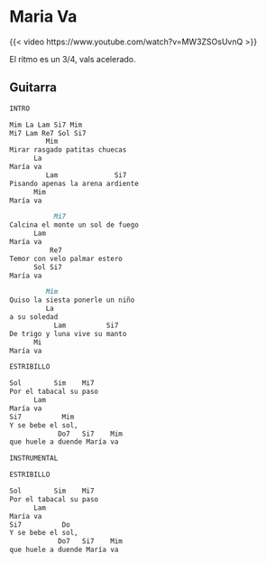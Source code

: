 # Maria Va

{{< video https://www.youtube.com/watch?v=MW3ZSOsUvnQ >}}

El ritmo es un 3/4, vals acelerado.

::: {.panel-tabset}
## Guitarra
```.markdown
INTRO

Mim La Lam Si7 Mim
Mi7 Lam Re7 Sol Si7
         Mim
Mirar rasgado patitas chuecas 
      La
María va
         Lam              Si7
Pisando apenas la arena ardiente 
      Mim
María va

           Mi7
Calcina el monte un sol de fuego 
      Lam
María va
          Re7
Temor con velo palmar estero 
      Sol Si7
María va

         Mim
Quiso la siesta ponerle un niño 
         La
a su soledad
           Lam          Si7
De trigo y luna vive su manto 
      Mi
María va

ESTRIBILLO

Sol        Sim    Mi7
Por el tabacal su paso 
      Lam
María va
Si7          Mim
Y se bebe el sol, 
            Do7   Si7    Mim
que huele a duende María va

INSTRUMENTAL

ESTRIBILLO

Sol        Sim    Mi7
Por el tabacal su paso 
      Lam
María va
Si7          Do
Y se bebe el sol, 
            Do7   Si7    Mim
que huele a duende María va
```
:::

